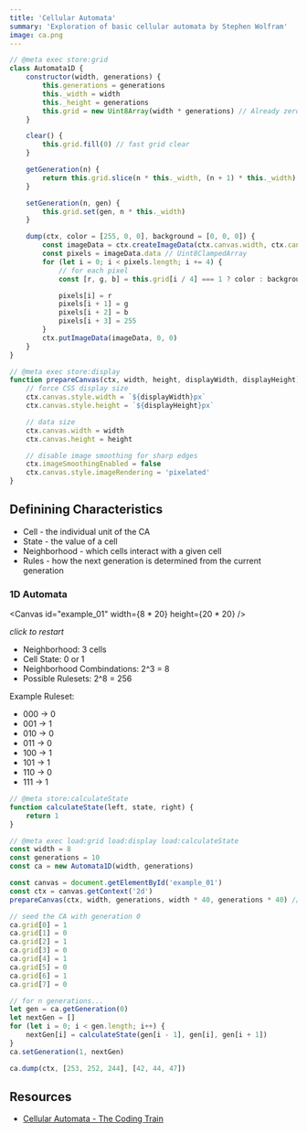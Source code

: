```yaml
---
title: 'Cellular Automata'
summary: 'Exploration of basic cellular automata by Stephen Wolfram'
image: ca.png
---
```


```javascript
// @meta exec store:grid
class Automata1D {
    constructor(width, generations) {
        this.generations = generations
        this._width = width
        this._height = generations
        this.grid = new Uint8Array(width * generations) // Already zeroed
    }

    clear() {
        this.grid.fill(0) // fast grid clear
    }

    getGeneration(n) {
        return this.grid.slice(n * this._width, (n + 1) * this._width)
    }

    setGeneration(n, gen) {
        this.grid.set(gen, n * this._width)
    }

    dump(ctx, color = [255, 0, 0], background = [0, 0, 0]) {
        const imageData = ctx.createImageData(ctx.canvas.width, ctx.canvas.height)
        const pixels = imageData.data // Uint8ClampedArray
        for (let i = 0; i < pixels.length; i += 4) {
            // for each pixel
            const [r, g, b] = this.grid[i / 4] === 1 ? color : background

            pixels[i] = r
            pixels[i + 1] = g
            pixels[i + 2] = b
            pixels[i + 3] = 255
        }
        ctx.putImageData(imageData, 0, 0)
    }
}
```

```javascript
// @meta exec store:display
function prepareCanvas(ctx, width, height, displayWidth, displayHeight) {
    // force CSS display size
    ctx.canvas.style.width = `${displayWidth}px`
    ctx.canvas.style.height = `${displayHeight}px`

    // data size
    ctx.canvas.width = width
    ctx.canvas.height = height

    // disable image smoothing for sharp edges
    ctx.imageSmoothingEnabled = false
    ctx.canvas.style.imageRendering = 'pixelated'
}
```

## Definining Characteristics

-   Cell - the individual unit of the CA
-   State - the value of a cell
-   Neighborhood - which cells interact with a given cell
-   Rules - how the next generation is determined from the current generation

### 1D Automata

<Canvas id="example_01" width={8 * 20} height={20 * 20} />

_click to restart_

-   Neighborhood: 3 cells
-   Cell State: 0 or 1
-   Neighborhood Combindations: 2^3 = 8
-   Possible Rulesets: 2^8 = 256

Example Ruleset:

-   000 -> 0
-   001 -> 1
-   010 -> 0
-   011 -> 0
-   100 -> 1
-   101 -> 1
-   110 -> 0
-   111 -> 1

```js
// @meta store:calculateState
function calculateState(left, state, right) {
    return 1
}
```

```js
// @meta exec load:grid load:display load:calculateState
const width = 8
const generations = 10
const ca = new Automata1D(width, generations)

const canvas = document.getElementById('example_01')
const ctx = canvas.getContext('2d')
prepareCanvas(ctx, width, generations, width * 40, generations * 40) // scale and pixelate

// seed the CA with generation 0
ca.grid[0] = 1
ca.grid[1] = 0
ca.grid[2] = 1
ca.grid[3] = 0
ca.grid[4] = 1
ca.grid[5] = 0
ca.grid[6] = 1
ca.grid[7] = 0

// for n generations...
let gen = ca.getGeneration(0)
let nextGen = []
for (let i = 0; i < gen.length; i++) {
    nextGen[i] = calculateState(gen[i - 1], gen[i], gen[i + 1])
}
ca.setGeneration(1, nextGen)

ca.dump(ctx, [253, 252, 244], [42, 44, 47])
```

## Resources

-   [Cellular Automata - The Coding Train](https://www.youtube.com/watch?v=Ggxt06qSAe4)
